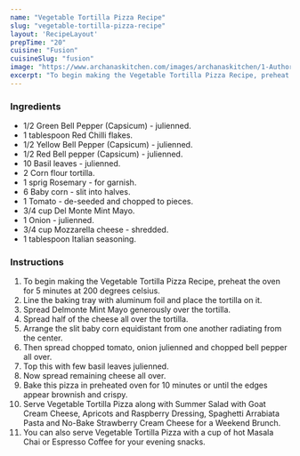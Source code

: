 ---
name: "Vegetable Tortilla Pizza Recipe"
slug: "vegetable-tortilla-pizza-recipe"
layout: 'RecipeLayout'
prepTime: "20"
cuisine: "Fusion"
cuisineSlug: "fusion"
image: "https://www.archanaskitchen.com/images/archanaskitchen/1-Author/Raksha_Kamat/Veg_Tortilla_Pizza_Recipe_With_Mint_Mayo-1.jpg"
excerpt: "To begin making the Vegetable Tortilla Pizza Recipe, preheat the oven for 5 minutes at 200 degrees celsius"
---

### Ingredients

- 1/2 Green Bell Pepper (Capsicum) - julienned.
- 1 tablespoon Red Chilli flakes.
- 1/2 Yellow Bell Pepper (Capsicum) - julienned.
- 1/2 Red Bell pepper (Capsicum) - julienned.
- 10 Basil leaves - julienned.
- 2 Corn flour tortilla.
- 1 sprig Rosemary - for garnish.
- 6 Baby corn - slit into halves.
- 1 Tomato - de-seeded and chopped to pieces.
- 3/4 cup Del Monte Mint Mayo.
- 1 Onion - julienned.
- 3/4 cup Mozzarella cheese - shredded.
- 1 tablespoon Italian seasoning.

### Instructions

1. To begin making the Vegetable Tortilla Pizza Recipe, preheat the oven for 5 minutes at 200 degrees celsius.
1. Line the baking tray with aluminum foil and place the tortilla on it.
1. Spread Delmonte Mint Mayo generously over the tortilla.
1. Spread half of the cheese all over the tortilla.
1. Arrange the slit baby corn equidistant from one another radiating from the center.
1. Then spread chopped tomato, onion julienned and chopped bell pepper all over.
1. Top this with few basil leaves julienned.
1. Now spread remaining cheese all over.
1. Bake this pizza in preheated oven for 10 minutes or until the edges appear brownish and crispy.
1. Serve Vegetable Tortilla Pizza along with Summer Salad with Goat Cream Cheese, Apricots and Raspberry Dressing, Spaghetti Arrabiata Pasta and No-Bake Strawberry Cream Cheese for a Weekend Brunch.
1. You can also serve Vegetable Tortilla Pizza with a cup of hot Masala Chai or Espresso Coffee for your evening snacks.
